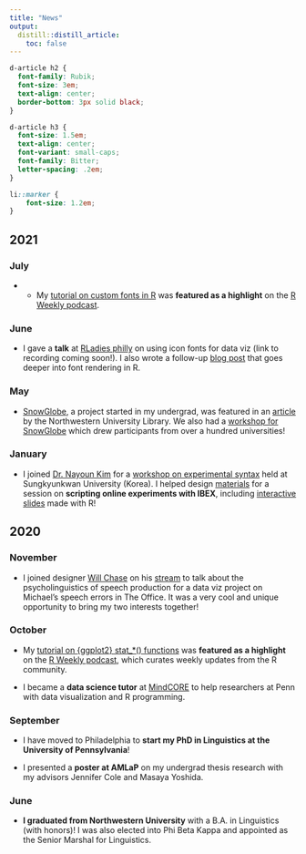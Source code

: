 ```yaml
---
title: "News"
output:
  distill::distill_article:
    toc: false
---
```


```css
d-article h2 {
  font-family: Rubik;
  font-size: 3em;
  text-align: center;
  border-bottom: 3px solid black;
}

d-article h3 {
  font-size: 1.5em;
  text-align: center;
  font-variant: small-caps;
  font-family: Bitter;
  letter-spacing: .2em;
}

li::marker {
    font-size: 1.2em;
}
```


## 2021

### July

- - My [tutorial on custom fonts in R](https://yjunechoe.github.io/posts/2021-06-24-setting-up-and-debugging-custom-fonts/) was **featured as a highlight** on the [R Weekly podcast](https://share.fireside.fm/episode/87RSVeFz+alD0Og1X?t=247).


### June

- I gave a **talk** at [RLadies philly](https://www.rladiesphilly.org/) on using icon fonts for data viz (link to recording coming soon!). I also wrote a follow-up [blog post](https://yjunechoe.github.io/posts/2021-06-24-setting-up-and-debugging-custom-fonts/) that goes deeper into font rendering in R.

### May

- [SnowGlobe](https://snowglobe.soc.northwestern.edu/), a project started in my undergrad, was featured in an [article](https://sites.northwestern.edu/northwesternlibrary/2021/05/11/student-developed-app-expedites-time-consuming-research-task/) by the Northwestern University Library. We also had a [workshop for SnowGlobe](https://www.eventbrite.com/e/an-introduction-to-snowglobe-a-tool-for-systematic-reviews-tickets-149045397797#) which drew participants from over a hundred universities!

### January

- I joined [Dr. Nayoun Kim](https://nayounkimlinguist.com/) for a [workshop on experimental syntax](https://skb.skku.edu/bk21english/board/notice.do?mode=view&articleNo=110726&article.offset=0&articleLimit=10) held at Sungkyunkwan University (Korea). I helped design [materials](https://github.com/yjunechoe/IBEX-Workshop-Materials) for a session on **scripting online experiments with IBEX**, including [interactive slides](https://ibex-workshop-slides.netlify.app/) made with R!


## 2020

### November

- I joined designer [Will Chase](https://www.williamrchase.com/) on his [stream](https://www.youtube.com/watch?v=Z0NVmQXYjac) to talk about the psycholinguistics of speech production for a data viz project on Michael's speech errors in The Office. It was a very cool and unique opportunity to bring my two interests together!

### October

- My [tutorial on {ggplot2} stat_*() functions](https://yjunechoe.github.io/posts/2020-09-26-demystifying-stat-layers-ggplot2/) was **featured as a highlight** on the [R Weekly podcast](https://rweekly.fireside.fm/8?t=251), which curates weekly updates from the R community.

- I became a **data science tutor** at [MindCORE](https://mindcore.sas.upenn.edu/) to help researchers at Penn with data visualization and R programming.

### September

- I have moved to Philadelphia to **start my PhD in Linguistics at the University of Pennsylvania**!

- I presented a **poster at AMLaP** on my undergrad thesis research with my advisors Jennifer Cole and Masaya Yoshida.

### June

- **I graduated from Northwestern University** with a B.A. in Linguistics (with honors)! I was also elected into Phi Beta Kappa and appointed as the Senior Marshal for Linguistics.